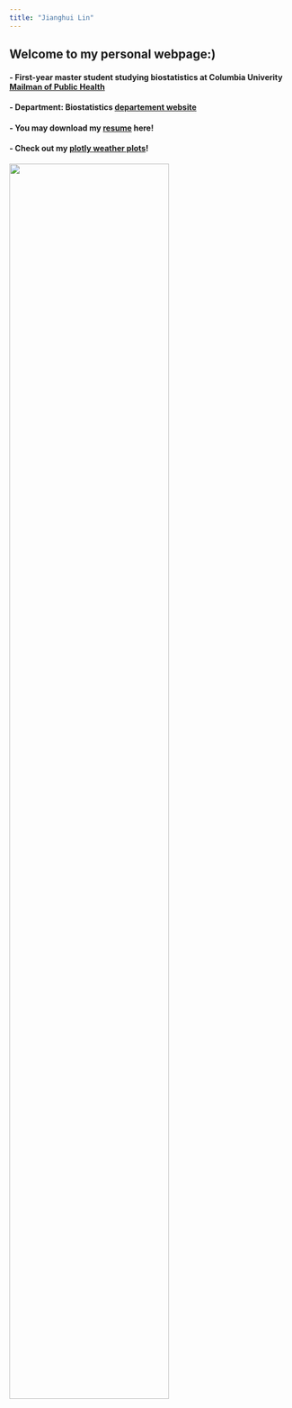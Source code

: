 ```yaml
---
title: "Jianghui Lin"
---
```


## Welcome to my personal webpage:)

#### - First-year master student studying biostatistics at Columbia Univerity [Mailman of Public Health](https://www.mailman.columbia.edu/)

#### - Department: Biostatistics [departement website](https://www.mailman.columbia.edu/become-student/departments/biostatistics)


#### - You may download my [resume](Jianghui_Resume.html) here!

#### - Check out my [plotly weather plots](flexdashboard.html)!

<img src="images/image.jpg" style="width:75%">



